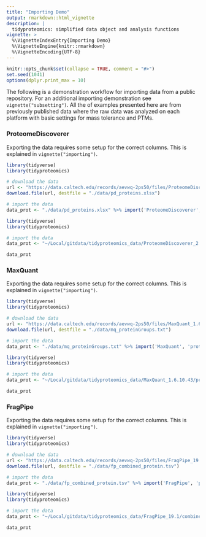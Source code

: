 ```yaml
---
title: "Importing Demo"
output: rmarkdown::html_vignette
description: |
  tidyproteomics: simplified data object and analysis functions
vignette: >
  %\VignetteIndexEntry{Importing Demo}
  %\VignetteEngine{knitr::rmarkdown}
  %\VignetteEncoding{UTF-8}
---
```


```r
knitr::opts_chunk$set(collapse = TRUE, comment = "#>")
set.seed(1041)
options(dplyr.print_max = 10)
```

The following is a demonstration workflow for importing data from a public repository. For an additional importing demonstration see `vignette("subsetting")`. All the of examples presented here are from previously published data where the raw data was analyzed on each platform with basic settings for mass tolerance and PTMs.

### ProteomeDiscoverer

Exporting the data requires some setup for the correct columns. This is explained in `vignette("importing")`.

```r
library(tidyverse)
library(tidyproteomics)

# download the data
url <- "https://data.caltech.edu/records/aevwq-2ps50/files/ProteomeDiscoverer_2.5_p97KD_HCT116_proteins.xlsx?download=1"
download.file(url, destfile = "./data/pd_proteins.xlsx")

# import the data
data_prot <- "./data/pd_proteins.xlsx" %>% import('ProteomeDiscoverer', 'proteins')
```

```r
library(tidyverse)
library(tidyproteomics)

# import the data
data_prot <- "~/Local/gitdata/tidyproteomics_data/ProteomeDiscoverer_2.5/p97KD_HCT116_proteins.xlsx" %>% import('ProteomeDiscoverer', 'proteins')

data_prot
```

### MaxQuant

Exporting the data requires some setup for the correct columns. This is explained in `vignette("importing")`.

```r
library(tidyverse)
library(tidyproteomics)

# download the data
url <- "https://data.caltech.edu/records/aevwq-2ps50/files/MaxQuant_1.6.10.43_proteinGroups.txt?download=1"
download.file(url, destfile = "./data/mq_proteinGroups.txt")

# import the data
data_prot <- "./data/mq_proteinGroups.txt" %>% import('MaxQuant', 'proteins')
```

```r
library(tidyverse)
library(tidyproteomics)

# import the data
data_prot <- "~/Local/gitdata/tidyproteomics_data/MaxQuant_1.6.10.43/proteinGroups.txt" %>% import('MaxQuant', 'proteins')

data_prot
```

### FragPipe

Exporting the data requires some setup for the correct columns. This is explained in `vignette("importing")`.

```r
library(tidyverse)
library(tidyproteomics)

# download the data
url <- "https://data.caltech.edu/records/aevwq-2ps50/files/FragPipe_19.1_combined_protein.tsv?download=1"
download.file(url, destfile = "./data/fp_combined_protein.tsv")

# import the data
data_prot <- "./data/fp_combined_protein.tsv" %>% import('FragPipe', 'proteins')
```

```r
library(tidyverse)
library(tidyproteomics)

# import the data
data_prot <- "~/Local/gitdata/tidyproteomics_data/FragPipe_19.1/combined_protein.tsv" %>% import('FragPipe', 'proteins')

data_prot
```
